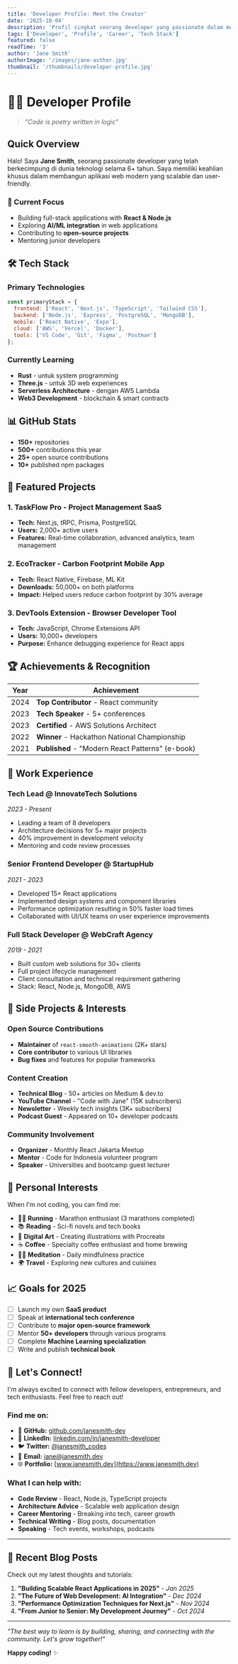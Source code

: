 ```yaml
---
title: 'Developer Profile: Meet the Creator'
date: '2025-10-04'
description: 'Profil singkat seorang developer yang passionate dalam membangun solusi digital inovatif dengan teknologi modern.'
tags: ['Developer', 'Profile', 'Career', 'Tech Stack']
featured: false
readTime: '3'
author: 'Jane Smith'
authorImage: '/images/jane-author.jpg'
thumbnail: '/thumbnails/developer-profile.jpg'
---
```


# 👩‍💻 Developer Profile

> *"Code is poetry written in logic"*

## Quick Overview

Halo! Saya **Jane Smith**, seorang passionate developer yang telah berkecimpung di dunia teknologi selama 6+ tahun. Saya memiliki keahlian khusus dalam membangun aplikasi web modern yang scalable dan user-friendly.

### 🎯 Current Focus
- Building full-stack applications with **React & Node.js**
- Exploring **AI/ML integration** in web applications  
- Contributing to **open-source projects**
- Mentoring junior developers

## 🛠️ Tech Stack

### Primary Technologies
```javascript
const primaryStack = {
  frontend: ['React', 'Next.js', 'TypeScript', 'Tailwind CSS'],
  backend: ['Node.js', 'Express', 'PostgreSQL', 'MongoDB'],
  mobile: ['React Native', 'Expo'],
  cloud: ['AWS', 'Vercel', 'Docker'],
  tools: ['VS Code', 'Git', 'Figma', 'Postman']
};
```

### Currently Learning
- **Rust** - untuk system programming
- **Three.js** - untuk 3D web experiences
- **Serverless Architecture** - dengan AWS Lambda
- **Web3 Development** - blockchain & smart contracts

## 📊 GitHub Stats

- **150+** repositories
- **500+** contributions this year
- **25+** open source contributions
- **10+** published npm packages

## 🚀 Featured Projects

### 1. **TaskFlow Pro** - Project Management SaaS
- **Tech:** Next.js, tRPC, Prisma, PostgreSQL
- **Users:** 2,000+ active users
- **Features:** Real-time collaboration, advanced analytics, team management

### 2. **EcoTracker** - Carbon Footprint Mobile App
- **Tech:** React Native, Firebase, ML Kit
- **Downloads:** 50,000+ on both platforms
- **Impact:** Helped users reduce carbon footprint by 30% average

### 3. **DevTools Extension** - Browser Developer Tool
- **Tech:** JavaScript, Chrome Extensions API
- **Users:** 10,000+ developers
- **Purpose:** Enhance debugging experience for React apps

## 🏆 Achievements & Recognition

| Year | Achievement |
|------|-------------|
| 2024 | **Top Contributor** - React community |
| 2023 | **Tech Speaker** - 5+ conferences |
| 2023 | **Certified** - AWS Solutions Architect |
| 2022 | **Winner** - Hackathon National Championship |
| 2021 | **Published** - "Modern React Patterns" (e-book) |

## 💼 Work Experience

### **Tech Lead** @ InnovateTech Solutions
*2023 - Present*
- Leading a team of 8 developers
- Architecture decisions for 5+ major projects
- 40% improvement in development velocity
- Mentoring and code review processes

### **Senior Frontend Developer** @ StartupHub
*2021 - 2023*
- Developed 15+ React applications
- Implemented design systems and component libraries
- Performance optimization resulting in 50% faster load times
- Collaborated with UI/UX teams on user experience improvements

### **Full Stack Developer** @ WebCraft Agency
*2019 - 2021*
- Built custom web solutions for 30+ clients
- Full project lifecycle management
- Client consultation and technical requirement gathering
- Stack: React, Node.js, MongoDB, AWS

## 🎨 Side Projects & Interests

### Open Source Contributions
- **Maintainer** of `react-smooth-animations` (2K+ stars)
- **Core contributor** to various UI libraries
- **Bug fixes** and features for popular frameworks

### Content Creation
- **Technical Blog** - 50+ articles on Medium & dev.to
- **YouTube Channel** - "Code with Jane" (15K subscribers)
- **Newsletter** - Weekly tech insights (3K+ subscribers)
- **Podcast Guest** - Appeared on 10+ developer podcasts

### Community Involvement
- **Organizer** - Monthly React Jakarta Meetup
- **Mentor** - Code for Indonesia volunteer program
- **Speaker** - Universities and bootcamp guest lecturer

## 🌟 Personal Interests

When I'm not coding, you can find me:

- 🏃‍♀️ **Running** - Marathon enthusiast (3 marathons completed)
- 📚 **Reading** - Sci-fi novels and tech books
- 🎨 **Digital Art** - Creating illustrations with Procreate
- ☕ **Coffee** - Specialty coffee enthusiast and home brewing
- 🧘‍♀️ **Meditation** - Daily mindfulness practice
- 🌍 **Travel** - Exploring new cultures and cuisines

## 📈 Goals for 2025

- [ ] Launch my own **SaaS product**
- [ ] Speak at **international tech conference**
- [ ] Contribute to **major open-source framework**
- [ ] Mentor **50+ developers** through various programs
- [ ] Complete **Machine Learning specialization**
- [ ] Write and publish **technical book**

## 💬 Let's Connect!

I'm always excited to connect with fellow developers, entrepreneurs, and tech enthusiasts. Feel free to reach out!

### Find me on:
- 🐙 **GitHub:** [github.com/janesmith-dev](https://github.com/janesmith-dev)
- 💼 **LinkedIn:** [linkedin.com/in/janesmith-developer](https://linkedin.com/in/janesmith-developer)
- 🐦 **Twitter:** [@janesmith_codes](https://twitter.com/janesmith_codes)
- 📧 **Email:** jane@janesmith.dev
- 🌐 **Portfolio:** [www.janesmith.dev](https://www.janesmith.dev)

### What I can help with:
- **Code Review** - React, Node.js, TypeScript projects
- **Architecture Advice** - Scalable web application design
- **Career Mentoring** - Breaking into tech, career growth
- **Technical Writing** - Blog posts, documentation
- **Speaking** - Tech events, workshops, podcasts

---

## 📝 Recent Blog Posts

Check out my latest thoughts and tutorials:

1. **"Building Scalable React Applications in 2025"** - *Jan 2025*
2. **"The Future of Web Development: AI Integration"** - *Dec 2024*
3. **"Performance Optimization Techniques for Next.js"** - *Nov 2024*
4. **"From Junior to Senior: My Development Journey"** - *Oct 2024*

---

*"The best way to learn is by building, sharing, and connecting with the community. Let's grow together!"*

**Happy coding!** ✨